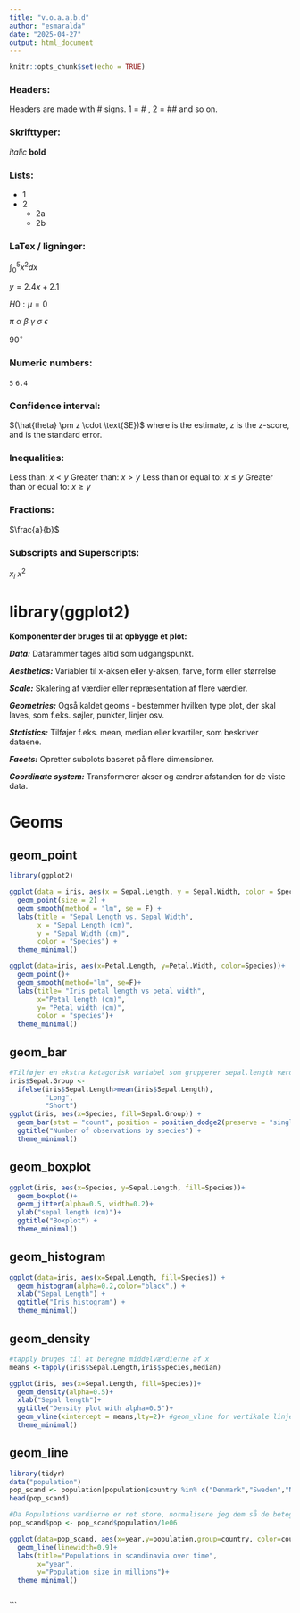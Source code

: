 ---
title: "v.o.a.a.b.d"
author: "esmaralda"
date: "2025-04-27"
output: html_document
---

```{r setup, include=FALSE}
knitr::opts_chunk$set(echo = TRUE)
```

### Headers:

Headers are made with \# signs. 1 = \# , 2 = \## and so on.

### Skrifttyper:

*italic* **bold**

### Lists:

-   1
-   2
    -   2a
    -   2b

### LaTex / ligninger:

$\int_0^5 x^2 dx$

$y=2.4x + 2.1$

$H0: \mu = 0$

$\pi$ $\alpha$ $\beta$ $\gamma$ $\sigma$ $\epsilon$ 

$90^\circ$

### Numeric numbers:

`5` `6.4`

### Confidence interval:

$(\hat{theta} \pm z \cdot \text{SE})$ where \hat{\theta} is the estimate, z is the z-score, and \text{SE} is the standard error.

### Inequalities:

Less than: $x < y$ Greater than: $x > y$ Less than or equal to: $x \leq y$ Greater than or equal to: $x \geq y$

### Fractions:

$\frac{a}{b}$

### Subscripts and Superscripts:

$x_i$ $x^2$

# library(ggplot2)

**Komponenter der bruges til at opbygge et plot:**

***Data:*** Datarammer tages altid som udgangspunkt.

***Aesthetics:*** Variabler til x-aksen eller y-aksen, farve, form eller størrelse

***Scale:*** Skalering af værdier eller repræsentation af flere værdier.

***Geometries:*** Også kaldet geoms - bestemmer hvilken type plot, der skal laves, som f.eks. søjler, punkter, linjer osv.

***Statistics:*** Tilføjer f.eks. mean, median eller kvartiler, som beskriver dataene.

***Facets:*** Opretter subplots baseret på flere dimensioner.

***Coordinate system:*** Transformerer akser og ændrer afstanden for de viste data.

# Geoms

## geom_point

```{r}

library(ggplot2)

ggplot(data = iris, aes(x = Sepal.Length, y = Sepal.Width, color = Species)) +
  geom_point(size = 2) +
  geom_smooth(method = "lm", se = F) +  
  labs(title = "Sepal Length vs. Sepal Width",
       x = "Sepal Length (cm)", 
       y = "Sepal Width (cm)",  
       color = "Species") +  
  theme_minimal()  
```

```{r}
ggplot(data=iris, aes(x=Petal.Length, y=Petal.Width, color=Species))+
  geom_point()+
  geom_smooth(method="lm", se=F)+
  labs(title= "Iris petal length vs petal width",
       x="Petal length (cm)",
       y= "Petal width (cm)",
       color = "species")+
  theme_minimal()
```

## geom_bar

```{r}

#Tilføjer en ekstra katagorisk variabel som grupperer sepal.length værdier i long og short. 
iris$Sepal.Group <- 
  ifelse(iris$Sepal.Length>mean(iris$Sepal.Length),  
         "Long",                                     
         "Short")  
ggplot(iris, aes(x=Species, fill=Sepal.Group)) + 
  geom_bar(stat = "count", position = position_dodge2(preserve = "single")) +
  ggtitle("Number of observations by species") +
  theme_minimal()

```

## geom_boxplot

```{r}
ggplot(iris, aes(x=Species, y=Sepal.Length, fill=Species))+
  geom_boxplot()+
  geom_jitter(alpha=0.5, width=0.2)+
  ylab("sepal length (cm)")+
  ggtitle("Boxplot") +
  theme_minimal()


```

## geom_histogram

```{r}
ggplot(data=iris, aes(x=Sepal.Length, fill=Species)) + 
  geom_histogram(alpha=0.2,color="black",) + 
  xlab("Sepal Length") + 
  ggtitle("Iris histogram") + 
  theme_minimal()
```

## geom_density

```{r}

#tapply bruges til at beregne middelværdierne af x
means <-tapply(iris$Sepal.Length,iris$Species,median)

ggplot(iris, aes(x=Sepal.Length, fill=Species))+
  geom_density(alpha=0.5)+
  xlab("Sepal length")+
  ggtitle("Density plot with alpha=0.5")+
  geom_vline(xintercept = means,lty=2)+ #geom_vline for vertikale linjer (geom_hline for horisontale linjer). lty større end 1 for stiblet linje.
  theme_minimal()
```

## geom_line

```{r}
library(tidyr)
data("population")
pop_scand <- population[population$country %in% c("Denmark","Sweden","Norway","Finland"),]
head(pop_scand)

#Da Populations værdierne er ret store, normalisere jeg dem så de betegner populationer i millioner
pop_scand$pop <- pop_scand$population/1e06

ggplot(data=pop_scand, aes(x=year,y=population,group=country, color=country))+
  geom_line(linewidth=0.9)+
  labs(title="Populations in scandinavia over time", 
       x="year", 
       y="Population size in millions")+
  theme_minimal()


```

```{r}

```

\`\`\`

